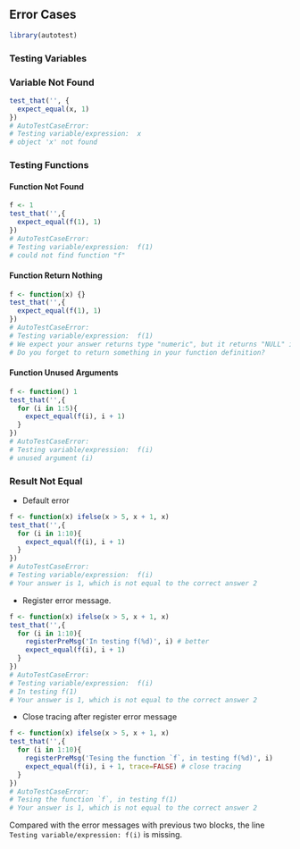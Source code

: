 ## Error Cases

```r
library(autotest)
```

### Testing Variables

### Variable Not Found
```r
test_that('', {
  expect_equal(x, 1)
})
# AutoTestCaseError:
# Testing variable/expression:  x
# object 'x' not found
```


### Testing Functions

#### Function Not Found
```r
f <- 1
test_that('',{
  expect_equal(f(1), 1)
})
# AutoTestCaseError:
# Testing variable/expression:  f(1)
# could not find function "f"
```

#### Function Return Nothing
```r
f <- function(x) {}
test_that('',{
  expect_equal(f(1), 1)
})
# AutoTestCaseError:
# Testing variable/expression:  f(1)
# We expect your answer returns type "numeric", but it returns "NULL" instead.
# Do you forget to return something in your function definition?
```

#### Function Unused Arguments
```r
f <- function() 1
test_that('',{
  for (i in 1:5){
    expect_equal(f(i), i + 1)
  }
})
# AutoTestCaseError:
# Testing variable/expression:  f(i)
# unused argument (i)
```

### Result Not Equal

- Default error

```r
f <- function(x) ifelse(x > 5, x + 1, x)
test_that('',{
  for (i in 1:10){
    expect_equal(f(i), i + 1)
  }
})
# AutoTestCaseError:
# Testing variable/expression:  f(i)
# Your answer is 1, which is not equal to the correct answer 2
```

- Register error message.

```r
f <- function(x) ifelse(x > 5, x + 1, x)
test_that('',{
  for (i in 1:10){
    registerPreMsg('In testing f(%d)', i) # better
    expect_equal(f(i), i + 1)
  }
})
# AutoTestCaseError:
# Testing variable/expression:  f(i)
# In testing f(1)
# Your answer is 1, which is not equal to the correct answer 2
```

- Close tracing after register error message

```r
f <- function(x) ifelse(x > 5, x + 1, x)
test_that('',{
  for (i in 1:10){
    registerPreMsg('Tesing the function `f`, in testing f(%d)', i)
    expect_equal(f(i), i + 1, trace=FALSE) # close tracing
  }
})
# AutoTestCaseError:
# Tesing the function `f`, in testing f(1)
# Your answer is 1, which is not equal to the correct answer 2 
```
Compared with the error messages with previous two blocks, the line `Testing variable/expression: f(i)` is missing.
